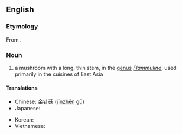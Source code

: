==English==
{{wikipedia|Enokitake}}

===Etymology===
From {{etyl|ja}} {{term|えのき茸|tr=enokitake|lang=ja}}.

===Noun===
{{en-noun|head=[[enoki]] [[mushroom]]}}

# a mushroom with a long, thin stem, in the [[genus]] ''[[Flammulina]]'', used primarily in the cuisines of East Asia

====Translations====
{{trans-top|mushroom of ''Flammulina''}}
* Chinese: [[金针菇]] ([[jīnzhēn gū]])
* Japanese: {{t-|ja|えのき茸|tr=enokitake}}
{{trans-mid}}
* Korean: {{t-|ko|팽이버섯}}
* Vietnamese: {{t-|vi|nấm kim châm}}
{{trans-bottom}}